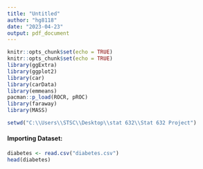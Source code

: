 ---
title: "Untitled"
author: "hg8118"
date: "2023-04-23"
output: pdf_document
---

```{r setup, include=FALSE}
knitr::opts_chunk$set(echo = TRUE)
knitr::opts_chunk$set(echo = TRUE)
library(ggExtra)
library(ggplot2)
library(car)
library(carData)
library(emmeans)
pacman::p_load(ROCR, pROC)
library(faraway)
library(MASS)
```

```{r}
setwd("C:\\Users\\STSC\\Desktop\\stat 632\\Stat 632 Project")
```

#### Importing Dataset:

```{r}
diabetes <- read.csv("diabetes.csv")
head(diabetes)
```
